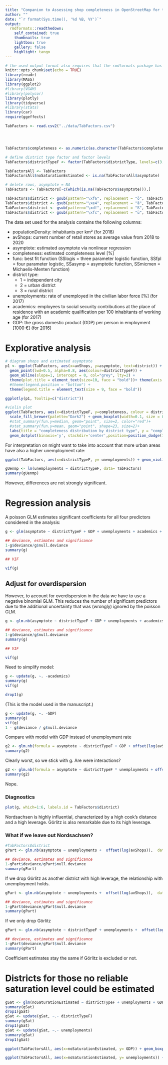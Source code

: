 ```yaml
---
title: "Companion to Assessing shop completeness in OpenStreetMap for two federalstates in Germany - Analysis of driving factors for shop completeness"
author: ""
date: "`r format(Sys.time(), '%d %B, %Y')`"
output:
  rmdformats::readthedown:
    self_contained: true
    thumbnails: true
    lightbox: true
    gallery: false
    highlight: tango
---
```


```r
# the used output format also requires that the rmdformats package has been installed
knitr::opts_chunk$set(echo = TRUE)
library(readr)
library(MASS)
library(ggplot2)
#library(VGAM)
#library(polycor)
library(plotly)
library(tidyverse)
#library(stats)
library(car)
require(ggeffects)
```


```r
TabFactors <- read.csv2("../data/TabFactors.csv")




TabFactors$completeness <- as.numeric(as.character(TabFactors$completeness))

# define district type factor and factor levels
TabFactors$districtTypeF <- factor(TabFactors$districtType, levels=c(3,2,1), labels = c("rural districts", "urban districts", "independent cities"))

TabFactorsAll <- TabFactors
TabFactorsAll$noSaturationEstimated <- is.na(TabFactorsAll$asymptote)

# delete rows, asymptote = NA
TabFactors <- TabFactors[-c(which(is.na(TabFactors$asymptote))),]

```

```r
TabFactors$district <- gsub(pattern="\xf6", replacement = "ö", TabFactors$district)
TabFactors$district <- gsub(pattern="\xe4", replacement = "ä", TabFactors$district)
TabFactors$district <- gsub(pattern="\xdf", replacement = "ß", TabFactors$district)
TabFactors$district <- gsub(pattern="\xfc", replacement = "ü", TabFactors$district)
```

The data set used for the analysis contains the following columns:
  
  - populationDensity: inhabitants per km² (for 2018)
  - avShops: current number of retail stores as average value from 2018 to 2020
  - asymptote: estimated asymptote via nonlinear regression
  - completeness: estimated completeness level [%]
  - func: best fit function (SSlogis = three parameter logistic function, SSfpl = four parameter logistic, SSasymp = asymptotic function, SSmicmen = Michaelis-Menten function)
  - district type: 
    - 1 = independent city
    - 2 = urban district
    - 3 = rural district
  - unemployments: rate of unemployed in the civilian labor force [%] (for 2017)
  - academics: employees to social security contributions at the place of residence with an academic qualification per 100 inhabitants of working age (for 2017)
  - GDP: the gross domestic product (GDP) per person in employment [1000 €] (for 2016)

# Explorative analysis

```r
# diagram shops and estimated asymptote
p1 <- ggplot(TabFactors, aes(x=avShops, y=asymptote, text=district)) + theme_minimal()  + labs(title="number of shops and asymptote") + ylab("asymptote") + xlab("number of shops") + 
  geom_point(lwd=0.5, alpha=0.8, aes(colour=districtTypeF)) +
  geom_abline(slope=1, intercept = 0, col="grey", lty=2) +
  theme(plot.title = element_text(size=10, face = "bold"))+ theme(axis.title.y=element_text(size=9)) +theme(axis.title.x=element_text(size=9))+ theme(legend.text = element_text(size = 9)) + theme(axis.text.y =  element_text(size = 7), axis.text.x =  element_text(size =7)) +
  #theme(legend.position = "bottom") +
  theme(legend.title = element_text(size = 9, face = "bold")) 

ggplotly(p1, Tooltip=c("district"))

#violin plot
ggplot(TabFactors, aes(x=districtTypeF, y=completeness, colour = districtTypeF)) + geom_violin(size=0.3) + 
  scale_fill_brewer(palette="Dark2") + geom_boxplot(width=0.1, size = 0.3)+
  #stat_summary(fun.y=median, geom="point", size=2, color="red")+
  #stat_summary(fun.y=mean, geom="point", shape=23, size=2)+
  labs(title = "completeness distribution by district type", y = "completeness level [%]", x="")+ theme(legend.position = "none") +  theme(plot.title = element_text(size=10, face="bold")) + theme(axis.title.y=element_text(size=9)) + theme(legend.text = element_text(size = 9)) + theme(axis.text.y =  element_text(size = 7), axis.text.x =  element_text(size =9, colour="black"))+
  geom_dotplot(binaxis='y', stackdir='center',position=position_dodge(1), binwidth=0.5, colour = "Black")
```

For interpretation on might want to take into account that more urban areas have also a higher unemployment rate:

```r
ggplot(TabFactors, aes(x=districtTypeF, y= unemployments)) + geom_violin()
```


```r
gUenmp <- lm(unemployments ~ districtTypeF, data= TabFactors)
summary(gUenmp)
```

However, differences are not strongly significant.


# Regression analysis 

A poisson GLM estimates significant coefficients for all four predictors considered in the analysis:

```r
g <- glm(asymptote ~ districtTypeF + GDP + unemployments + academics + offset(log(avShops)),  data=TabFactors, family=poisson)

## deviance, estimates and significance
1-g$deviance/g$null.deviance
summary(g)

## VIF

vif(g)
```

## Adjust for overdispersion

However, to account for overdispersion in the data we have to use a negative binomial GLM. This reduces the number of significant predictors due to the additional uncertainty that was (wrongly) ignored by the poisson GLM.

```r
g <- glm.nb(asymptote ~ districtTypeF + GDP + unemployments + academics + offset(log(avShops)),  data=TabFactors)

## deviance, estimates and significance
1-g$deviance/g$null.deviance
summary(g)

## VIF

vif(g)
```

Need to simplify model:

```r
g <- update(g, ~. -academics)
summary(g)
vif(g)
```
```r
drop1(g)
```
(This is the model used in the manuscript.)

```r
g <- update(g, ~. -GDP)
summary(g)
vif(g)
1 - g$deviance / g$null.deviance
```



Compare with model with GDP instead of unemployment rate

```r
g2 <- glm.nb(formula = asymptote ~ districtTypeF + GDP + offset(log(avShops)), data = TabFactors, link = log)
summary(g2)
```
Clearly worst, so we stick with g. Are were interactions?

```r
g2 <- glm.nb(formula = asymptote ~ districtTypeF * unemployments + offset(log(avShops)), data = TabFactors, link = log)
summary(g2)
```
Nope.




### Diagnostics
```r
plot(g, which=1:6, labels.id = TabFactors$district)
```

Nordsachsen is highly influential, characterized by a high cook's distance and a high leverage. Görlitz is also remarkable due to its high leverage.

### What if we leave out Nordsachsen?

```r
#TabFactors$district
gPart <- glm.nb(asymptote ~ unemployments +  offset(log(avShops)),  data=TabFactors, subset= district != "Nordsachsen, rural district" )

## deviance, estimates and significance
1-gPart$deviance/gPart$null.deviance
summary(gPart)
```
If we drop Görlitz as another district with high leverage, the relationship with unemployment holds. 

```r
gPart <- glm.nb(asymptote ~ unemployments +  offset(log(avShops)),  data=TabFactors, subset= district != "Nordsachsen, rural district" | district != "Görlitz, rural district")

## deviance, estimates and significance
1-gPart$deviance/gPart$null.deviance
summary(gPart)
```
If we only drop Görlitz 

```r
gPart <- glm.nb(asymptote ~ districtTypeF + unemployments +  offset(log(avShops)),  data=TabFactors, subset= district != "Nordsachsen, rural district" | district != "Görlitz, rural district")

## deviance, estimates and significance
1-gPart$deviance/gPart$null.deviance
summary(gPart)
```

Coefficient estimates stay the same if Görlitz is excluded or not.


# Districts for those no reliable saturation level could be estimated


```r
gSat <- glm(noSaturationEstimated ~ districtTypeF + unemployments + GDP, data=TabFactorsAll, family=binomial)
summary(gSat)
drop1(gSat)
gSat <- update(gSat, ~.- districtTypeF)
summary(gSat)
drop1(gSat)
gSat <- update(gSat, ~.- unemployments)
summary(gSat)
drop1(gSat)

```





```r
ggplot(TabFactorsAll, aes(x=noSaturationEstimated, y= GDP)) + geom_boxplot(varwidth=TRUE) + facet_wrap(~districtTypeF)
```


```r
ggplot(TabFactorsAll, aes(x=noSaturationEstimated, y= unemployments)) + geom_boxplot(varwidth=TRUE) + facet_wrap(~districtTypeF)
```
